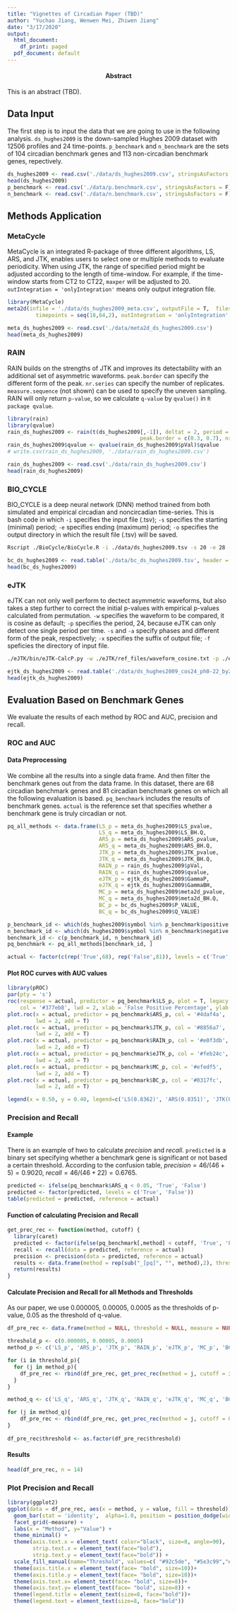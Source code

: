 ```yaml
---
title: "Vignettes of Circadian Paper (TBD)"
author: "Yuchao Jiang, Wenwen Mei, Zhiwen Jiang"
date: "3/17/2020"
output:
  html_document:
    df_print: paged
  pdf_document: default
---
```


<center> <h4>Abstract</h4> </center>  
This is an abstract (TBD).


## Data Input
The first step is to input the data that we are going to use in the following analysis. `ds_hughes2009` is the down-sampled Hughes 2009 dataset with 12506 profiles and 24 time-points. `p_benchmark` and `n_benchmark` are the sets of 104 circadian benchmark genes and 113 non-circadian benchmark genes, repectively.

```r
ds_hughes2009 <- read.csv('./data/ds_hughes2009.csv', stringsAsFactors = F)
head(ds_hughes2009)
p_benchmark <- read.csv('./data/p.benchmark.csv', stringsAsFactors = F)
n_benchmark <- read.csv('./data/n.benchmark.csv', stringsAsFactors = F)
```


## Methods Application
### MetaCycle
MetaCycle is an integrated R-package of three different algorithms, LS, ARS, and JTK, enables users to select one or multiple methods to evaluate periodicity. When using JTK, the range of specified period might be adjusted according to the length of time-window. For example, if the time-window starts from CT2 to CT22, `maxper` will be adjusted to 20. `outIntegration = 'onlyIntegration'` means only output integration file.

```r
library(MetaCycle)
meta2d(infile = './data/ds_hughes2009_meta.csv', outputFile = T,  filestyle = 'csv',
         timepoints = seq(18,64,2), outIntegration = 'onlyIntegration', maxper = 28, minper = 20, outdir = './data')
```

```r
meta_ds_hughes2009 <- read.csv('./data/meta2d_ds_hughes2009.csv')
head(meta_ds_hughes2009)
```

### RAIN
RAIN builds on the strengths of JTK and improves its detectability with an additional set of asymmetric waveforms. `peak.border` can specify the different form of the peak. `nr.series` can specify the number of replicates. `measure.sequence` (not shown) can be used to specify the uneven sampling. RAIN
will only return `p-value`, so we calculate `q-value` by `qvalue()` in `R package qvalue`.

```r
library(rain)
library(qvalue)
rain_ds_hughes2009 <- rain(t(ds_hughes2009[,-1]), deltat = 2, period = 24, period.delta = 4,
                                          peak.border = c(0.3, 0.7), nr.series = 1, adjp.method = "ABH")
rain_ds_hughes2009$qvalue <- qvalue(rain_ds_hughes2009$pVal)$qvalue
# write.csv(rain_ds_hughes2009, './data/rain_ds_hughes2009.csv')
```

```r
rain_ds_hughes2009 <- read.csv('./data/rain_ds_hughes2009.csv')
head(rain_ds_hughes2009)
```

### BIO_CYCLE
BIO_CYCLE is a deep neural network (DNN) method trained from both simulated and empirical circadian and noncircadian time-series. This is bash code in which `-i` specifies the input file (.tsv); `-s` specifies the starting (minimal) period; `-e` specifies ending (maximum) period; `-o` specifies the output directory in which the result file (.tsv) will be saved.

```bash
Rscript ./BioCycle/BioCycle.R -i ./data/ds_hughes2009.tsv -s 20 -e 28 -o ./data/
```

```r
bc_ds_hughes2009 <- read.table('./data/bc_ds_hughes2009.tsv', header = T)
head(bc_ds_hughes2009)
```


### eJTK
eJTK can not only well perform to dectect asymmetric waveforms, but also takes a step further to correct the initial p-values with empirical p-values calculated from permutation. `-w` specifies the waveform to be compared, it is cosine as default; `-p` specifies the period, 24, because eJTK can only detect one single period per time. `-s` and `-a` specify phases and different form of the peak, respectively; `-x` specifies the suffix of output file; `-f` speficies the directory of input file.

```bash
./eJTK/bin/eJTK-CalcP.py -w ./eJTK/ref_files/waveform_cosine.txt -p ./eJTK/ref_files/period24_1.txt -s ./eJTK/ref_files/phases_00-22_by2.txt -a ./eJTK/ref_files/asymmetries_02-22_by2.txt -x cos24_ph0-22_by2_a02-22_by2_OTHERTEXT -f ./data/ds_hughes2009.txt
```

```r
ejtk_ds_hughes2009 <- read.table('./data/ds_hughes2009_cos24_ph0-22_by2_a02-22_by2_OTHERTEXT_jtkout_GammaP.txt', header = T)
head(ejtk_ds_hughes2009)
```


## Evaluation Based on Benchmark Genes
We evaluate the results of each method by ROC and AUC, precision and recall.

### ROC and AUC
#### Data Preprocessing
We combine all the results into a single data frame. And then filter the benchmark genes out from the data frame. In this dataset, there are 68 circadian benchmark genes and 81 circadian benchmark genes on which all the following evaluation is based. `pq_benchmark` includes the results of benchmark genes. `actual` is the reference set that specifies whether a benchmark gene is truly circadian or not.

```r
pq_all_methods <- data.frame(LS_p = meta_ds_hughes2009$LS_pvalue, 
                             LS_q = meta_ds_hughes2009$LS_BH.Q,
                             ARS_p = meta_ds_hughes2009$ARS_pvalue, 
                             ARS_q = meta_ds_hughes2009$ARS_BH.Q, 
                             JTK_p = meta_ds_hughes2009$JTK_pvalue,
                             JTK_q = meta_ds_hughes2009$JTK_BH.Q,
                             RAIN_p = rain_ds_hughes2009$pVal,
                             RAIN_q = rain_ds_hughes2009$qvalue,
                             eJTK_p = ejtk_ds_hughes2009$GammaP,
                             eJTK_q = ejtk_ds_hughes2009$GammaBH,
                             MC_p = meta_ds_hughes2009$meta2d_pvalue, 
                             MC_q = meta_ds_hughes2009$meta2d_BH.Q,
                             BC_p = bc_ds_hughes2009$P_VALUE, 
                             BC_q = bc_ds_hughes2009$Q_VALUE)

p_benchmark_id <- which(ds_hughes2009$symbol %in% p_benchmark$positive.benchmark.genes)
n_benchmark_id <- which(ds_hughes2009$symbol %in% n_benchmark$negative.benchmark.genes)
benchmark_id <- c(p_benchmark_id, n_benchmark_id)
pq_benchmark <- pq_all_methods[benchmark_id, ]

actual <- factor(c(rep('True',68), rep('False',81)), levels = c('True', 'False'))
```


#### Plot ROC curves with AUC values
```r
library(pROC)
par(pty = 's')
roc(response = actual, predictor = pq_benchmark$LS_p, plot = T, legacy.axes = T,
    col = '#377eb8', lwd = 2, xlab = 'False Positive Percentage', ylab = 'True Positive Percentage', quiet = T, auc = T) 
plot.roc(x = actual, predictor = pq_benchmark$ARS_p, col = '#4daf4a',
         lwd = 2, add = T)
plot.roc(x = actual, predictor = pq_benchmark$JTK_p, col = '#8856a7',
         lwd = 2, add = T)
plot.roc(x = actual, predictor = pq_benchmark$RAIN_p, col = '#e0f3db',
         lwd = 2, add = T)
plot.roc(x = actual, predictor = pq_benchmark$eJTK_p, col = '#feb24c',
         lwd = 2, add = T)
plot.roc(x = actual, predictor = pq_benchmark$MC_p, col = '#efedf5',
         lwd = 2, add = T)
plot.roc(x = actual, predictor = pq_benchmark$BC_p, col = '#0317fc',
         lwd = 2, add = T)

legend(x = 0.50, y = 0.40, legend=c('LS(0.8362)', 'ARS(0.8351)', 'JTK(0.8538)', 'RAIN(0.8371)', 'eJTK(0.8449)', 'MC(0.8462)', 'BC(0.8869)'), col=c('#377eb8', '#4daf4a', '#8856a7', '#e0f3db', '#feb24c', '#efedf5', '#0317fc'), lwd = 2, pt.cex = 1.0, cex = 1, y.intersp = 0.7, bty = 'n')
```


### Precision and Recall
#### Example
There is an example of hwo to calculate $precision$ and $recall$. `predicted` is a binary set specifying whether a benchmark gene is significant or not based a certain threshold. According to the confusion table, $precision = 46/(46+5) = 0.9020$, $recall = 46/(46+22) = 0.6765$.

```r
predicted <- ifelse(pq_benchmark$ARS_q < 0.05, 'True', 'False')
predicted <- factor(predicted, levels = c('True', 'False'))
table(predicted = predicted, reference = actual)
```


#### Function of calculating Precision and Recall
```r
get_prec_rec <- function(method, cutoff) {
  library(caret)
  predicted <- factor(ifelse(pq_benchmark[,method] < cutoff, 'True', 'False'),levels = c('True', 'False'))
  recall <- recall(data = predicted, reference = actual)
  precision <- precision(data = predicted, reference = actual)
  results <- data.frame(method = rep(sub("_[pq]", "", method),2), threshold = rep(cutoff,2), measure = c('Precision', 'Recall'), value = c(precision, recall))
  return(results)
}
```

#### Calculate Precision and Recall for all Methods and Thresholds
As our paper, we use 0.000005, 0.00005, 0.0005 as the thresholds of p-value, 0.05 as the threshold of q-value.
```r
df_pre_rec <- data.frame(method = NULL, threshold = NULL, measure = NULL, value = NULL)

threshold_p <- c(0.000005, 0.00005, 0.0005)
method_p <- c('LS_p', 'ARS_p', 'JTK_p', 'RAIN_p', 'eJTK_p', 'MC_p', 'BC_p')

for (i in threshold_p){
  for (j in method_p){
    df_pre_rec <- rbind(df_pre_rec, get_prec_rec(method = j, cutoff = i))
  }
}

method_q <- c('LS_q', 'ARS_q', 'JTK_q', 'RAIN_q', 'eJTK_q', 'MC_q', 'BC_q')

for (j in method_q){
    df_pre_rec <- rbind(df_pre_rec, get_prec_rec(method = j, cutoff = 0.05))
}
  
df_pre_rec$threshold <- as.factor(df_pre_rec$threshold)
```

#### Results
```r
head(df_pre_rec, n = 14)
```


### Plot Precision and Recall
```r
library(ggplot2)
ggplot(data = df_pre_rec, aes(x = method, y = value, fill = threshold)) + 
  geom_bar(stat = 'identity',  alpha=1.0, position = position_dodge(width = 0.5)) +
  facet_grid(~measure) + 
  labs(x = "Method", y="Value") +
  theme_minimal() +
  theme(axis.text.x = element_text( color="black", size=8, angle=90), 
        strip.text.x = element_text(face="bold"),
        strip.text.y = element_text(face="bold")) +
  scale_fill_manual(name="Threshold", values=c( "#92c5de", "#5e3c99","#fdae61" ,"#d7191c"))+
  theme(axis.title.x = element_text(face= "bold", size=10))+
  theme(axis.title.y = element_text(face= "bold", size=10))+
  theme(axis.text.x= element_text(face= "bold", size=8))+
  theme(axis.text.y= element_text(face= "bold", size=8)) +
  theme(legend.title = element_text(size=8, face="bold"))+
  theme(legend.text = element_text(size=8, face="bold"))
```
